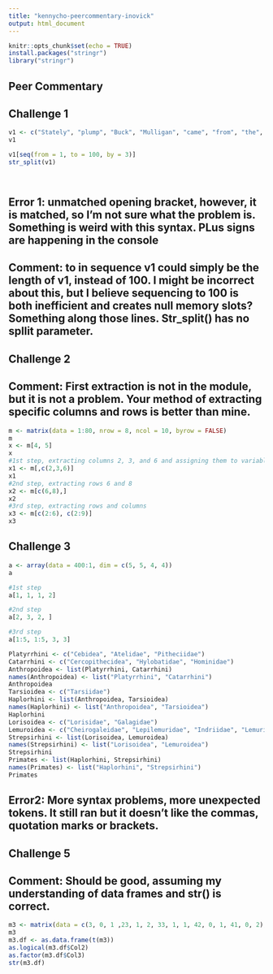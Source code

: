 ---
title: "kennycho-peercommentary-inovick"
output: html_document
---

```{r setup, include=TRUE}
knitr::opts_chunk$set(echo = TRUE)
install.packages("stringr")
library("stringr")

```

## Peer Commentary

## Challenge 1
```{r}

v1 <- c("Stately", "plump", "Buck", "Mulligan", "came", "from", "the", "stairhead,", "bearing", "a", "bowl", "of", "lather", "on", "which", "a", "mirror", "and", "a", "razor", "lay", "crossed")
v1

v1[seq(from = 1, to = 100, by = 3)]
str_split(v1)

 
```

## Error 1: unmatched opening bracket, however, it is matched, so I'm not sure what the problem is. Something is weird with this syntax. PLus signs are happening in the console
## Comment: to in sequence v1 could simply be the length of v1, instead of 100. I might be incorrect about this, but I believe sequencing to 100 is both inefficient and creates null memory slots? Something along those lines. Str_split() has no spllit parameter.

## Challenge 2
## Comment: First extraction is not in the module, but it is not a problem. Your method of extracting specific columns and rows is better than mine. 
```{r}
m <- matrix(data = 1:80, nrow = 8, ncol = 10, byrow = FALSE)
m
x <- m[4, 5]
x
#1st step, extracting columns 2, 3, and 6 and assigning them to variable x
x1 <- m[,c(2,3,6)] 
x1
#2nd step, extracting rows 6 and 8
x2 <- m[c(6,8),] 
x2
#3rd step, extracting rows and columns
x3 <- m[c(2:6), c(2:9)]
x3
```

## Challenge 3
```{r}
a <- array(data = 400:1, dim = c(5, 5, 4, 4))
a

#1st step
a[1, 1, 1, 2]

#2nd step
a[2, 3, 2, ]

#3rd step
a[1:5, 1:5, 3, 3]
```
```{r}
Platyrrhini <- c("Cebidea", "Atelidae", "Pitheciidae")
Catarrhini <- c("Cercopithecidea", "Hylobatidae", "Hominidae")
Anthropoidea <- list(Platyrrhini, Catarrhini)
names(Anthropoidea) <- list("Platyrrhini", "Catarrhini")
Anthropoidea
Tarsioidea <- c("Tarsiidae")
Haplorhini <- list(Anthropoidea, Tarsioidea)
names(Haplorhini) <- list("Anthropoidea", "Tarsioidea")
Haplorhini
Lorisoidea <- c("Lorisidae", "Galagidae")
Lemuroidea <- c("Cheirogaleidae", "Lepilemuridae", "Indriidae", "Lemuridae", "Daubentoniidae")
Strepsirhini <- list(Lorisoidea, Lemuroidea)
names(Strepsirhini) <- list("Lorisoidea", "Lemuroidea")
Strepsirhini
Primates <- list(Haplorhini, Strepsirhini)
names(Primates) <- list("Haplorhini", "Strepsirhini")
Primates
```
## Error2: More syntax problems, more unexpected tokens. It still ran but it doesn't like the commas, quotation marks or brackets.

## Challenge 5
## Comment: Should be good, assuming my understanding of data frames and str() is correct.
```{r}
m3 <- matrix(data = c(3, 0, 1 ,23, 1, 2, 33, 1, 1, 42, 0, 1, 41, 0, 2), nrow = 5, ncol = 3, byrow = TRUE)
m3
m3.df <- as.data.frame(t(m3))
as.logical(m3.df$Col2)
as.factor(m3.df$Col3)
str(m3.df)
```